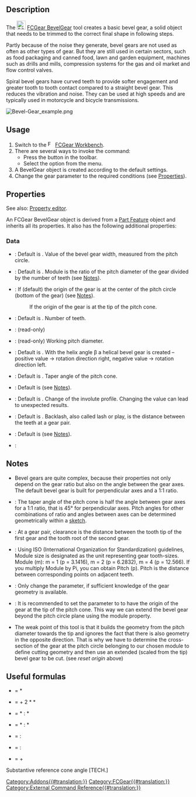 <languages/>

{{Docnav
|[[FCGear_CycloidRack|CycloidRack]]
|[[FCGear_CrownGear|CrownGear]]
|[[FCGear_Workbench|FCGear]]
|IconL=FCGear_CycloidRack.svg
|IconR=FCGear_CrownGear.svg
|IconC=FCGear_workbench_icon.svg
}}

{{GuiCommand
|Name=FCGear BevelGear
|MenuLocation=Gear → Bevel Gear
|Workbenches=[[FCGear_Workbench|FCGear]]
|Version=v0.16
}}

==Description==

The [[Image:FCGear_BevelGear.svg|24px|link=FCGear_BevelGear]] [[FCGear_BevelGear|FCGear BevelGear]] tool creates a basic bevel gear, a solid object that needs to be trimmed to the correct final shape in following steps.

Partly because of the noise they generate, bevel gears are not used as often as other types of gear. But they are still used in certain sectors, such as food packaging and canned food, lawn and garden equipment, machines such as drills and mills, compression systems for the gas and oil market and flow control valves.

Spiral bevel gears have curved teeth to provide softer engagement and greater tooth to tooth contact compared to a straight bevel gear. This reduces the vibration and noise. They can be used at high speeds and are typically used in motorcycle and bicycle transmissions.

[[Image:Bevel-Gear_example.png]]
{{Caption|From left to right: Spur gearing, spiral gearing}}

==Usage==

# Switch to the [[Image:FCGear_workbench_icon.svg|16px]] [[FCGear_Workbench|FCGear Workbench]].
# There are several ways to invoke the command:
#* Press the {{Button|[[File:FCGear_BevelGear.svg|16px]] [[FCGear_BevelGear|Bevel Gear]]}} button in the toolbar.
#* Select the {{MenuCommand|Gear → [[File:FCGear_BevelGear.svg|16px]] Bevel Gear}} option from the menu.
# A BevelGear object is created according to the default settings.
# Change the gear parameter to the required conditions (see [[#Properties|Properties]]).

==Properties==

See also: [[Property_editor|Property editor]].

An FCGear BevelGear object is derived from a [[Part_Feature|Part Feature]] object and inherits all its properties. It also has the following additional properties:

===Data===

{{Properties_Title|base}}

* {{PropertyData|height|Length}}: Default is {{Value|5}}. Value of the bevel gear width, measured from the pitch circle.
* {{PropertyData|module|Length}}: Default is {{Value|1}}. Module is the ratio of the pitch diameter of the gear divided by the number of teeth (see [[#Notes|Notes]]).
* {{PropertyData|reset_origin|Bool}}: If {{True}} (default) the origin of the gear is at the center of the pitch circle (bottom of the gear) (see [[#Notes|Notes]]).
*: If {{False}} the origin of the gear is at the tip of the pitch cone.
* {{PropertyData|teeth|Integer}}: Default is {{Value|15}}. Number of teeth.

{{Properties_Title|computed}}

* {{PropertyData|angular_backlash|Angle}}: (read-only)
* {{PropertyData|dw|Length}}: (read-only) Working pitch diameter.

{{Properties_Title|helical}}

* {{PropertyData|beta|Angle}}: Default is {{Value|0 °}}. With the helix angle β a helical bevel gear is created – positive value → rotation direction right, negative value → rotation direction left.

{{Properties_Title|involute}}

* {{PropertyData|pitch_angle|Angle}}: Default is {{Value|45 °}}. Taper angle of the pitch cone.

{{Properties_Title|involute_parameter}}

* {{PropertyData|pressure_angle|Angle}}: Default is {{Value|20 °}} (see [[#Notes|Notes]]).

{{Properties_Title|precision}}

* {{PropertyData|numpoints|Integer}}: Default is {{Value|6}}. Change of the involute profile. Changing the value can lead to unexpected results.

{{Properties_Title|tolerance}}

* {{PropertyData|backlash|Length}}: Default is {{Value|0}}. Backlash, also called lash or play, is the distance between the teeth at a gear pair.
* {{PropertyData|clearance|Float}}: Default is {{Value|0.1}} (see [[#Notes|Notes]]).

{{Properties_Title|version}}

* {{PropertyData|version|String}}:

==Notes==

* Bevel gears are quite complex, because their properties not only depend on the gear ratio but also on the angle between the gear axes. The default bevel gear is built for perpendicular axes and a 1:1 ratio.
* {{Emphasis|pitch angle}}: The taper angle of the pitch cone is half the angle between gear axes for a 1:1 ratio, that is 45° for perpendicular axes. Pitch angles for other combinations of ratio and angles between axes can be determined geometrically within a [[Sketcher_Workbench|sketch]].
* {{Emphasis|clearance}}: At a gear pair, clearance is the distance between the tooth tip of the first gear and the tooth root of the second gear.
* {{Emphasis|module}}: Using ISO (International Organization for Standardization) guidelines, Module size is designated as the unit representing gear tooth-sizes. Module (m): m = 1 (p = 3.1416), m = 2 (p = 6.2832), m = 4 (p = 12.566). If you multiply Module by Pi, you can obtain Pitch (p). Pitch is the distance between corresponding points on adjacent teeth.
* {{Emphasis|pressure_angle}}: Only change the parameter, if sufficient knowledge of the gear geometry is available.
* {{Emphasis|reset_origin}}: It is recommended to set the parameter to {{Emphasis|false}} to have the origin of the gear at the tip of the pitch cone. This way we can extend the bevel gear beyond the pitch circle plane using the module property.
* The weak point of this tool is that it builds the geometry from the pitch diameter towards the tip and ignores the fact that there is also geometry in the opposite direction. That is why we have to determine the cross-section of the gear at the pitch circle belonging to our chosen module to define cutting geometry and then use an extended (scaled from the tip) bevel gear to be cut. (see ''reset origin'' above)

==Useful formulas==

*{{Emphasis|pitch diameter}} = {{Emphasis|module}} * {{Emphasis|teeth}}
*{{Emphasis|addendum diameter}} = {{Emphasis|pitch diameter}} + 2 * {{Emphasis|module}} * {{Emphasis|cos reference cone angle}}
*{{Emphasis|tip angle 1}} = {{Emphasis|(teeth 1 + 2)}} * {{Emphasis|(cos reference cone angle 1)}} : {{Emphasis|(teeth 2 - 2)}} * {{Emphasis|(sin reference cone angle 1)}}
*{{Emphasis|tip angle 2}} = {{Emphasis|(teeth 2 + 2)}} * {{Emphasis|(cos reference cone angle 2)}} : {{Emphasis|(teeth 1 - 2)}} * {{Emphasis|(sin reference cone angle 2)}}
*{{Emphasis|reference cone angle 1}} = {{Emphasis|(teeth 1)}} : {{Emphasis|(teeth 2)}}
*{{Emphasis|reference cone angle 2}} = {{Emphasis|(teeth 2)}} : {{Emphasis|(teeth 1)}}
*{{Emphasis|axis angle total}} = {{Emphasis|reference cone angle 1}} + {{Emphasis|reference cone angle 2}}

Substantive reference cone angle [TECH.]


{{Docnav
|[[FCGear_CycloidRack|CycloidRack]]
|[[FCGear_CrownGear|CrownGear]]
|[[FCGear_Workbench|FCGear]]
|IconL=FCGear_CycloidRack.svg
|IconR=FCGear_CrownGear.svg
|IconC=FCGear_workbench_icon.svg
}}

[[Category:Addons{{#translation:}}]]
[[Category:FCGear{{#translation:}}]]
[[Category:External Command Reference{{#translation:}}]]